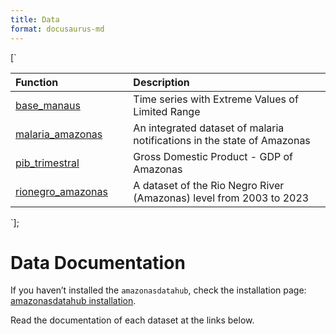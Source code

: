 ```yaml
---
title: Data
format: docusaurus-md
---
```





[`
<table>
<colgroup>
<col style="width: 37%" />
<col style="width: 62%" />
</colgroup>
<thead>
<tr class="header">
<th style="text-align: left;">Function</th>
<th style="text-align: left;">Description</th>
</tr>
</thead>
<tbody>
<tr class="odd">
<td style="text-align: left;"><a href="./base_manaus">base_manaus</a></td>
<td style="text-align: left;">Time series with Extreme Values of Limited Range</td>
</tr>
<tr class="even">
<td style="text-align: left;"><a href="./malaria_amazonas">malaria_amazonas</a></td>
<td style="text-align: left;">An integrated dataset of malaria notifications in the state of Amazonas</td>
</tr>
<tr class="odd">
<td style="text-align: left;"><a href="./pib_trimestral">pib_trimestral</a></td>
<td style="text-align: left;">Gross Domestic Product - GDP of Amazonas</td>
</tr>
<tr class="even">
<td style="text-align: left;"><a href="./rionegro_amazonas">rionegro_amazonas</a></td>
<td style="text-align: left;">A dataset of the Rio Negro River (Amazonas) level from 2003 to 2023</td>
</tr>
</tbody>
</table>
`];

# Data Documentation

If you haven’t installed the `amazonasdatahub`, check the installation
page: [amazonasdatahub installation](../instalacao).

Read the documentation of each dataset at the links below.

<div dangerouslySetInnerHTML={{ __html: quartoRawHtml[0] }} />
